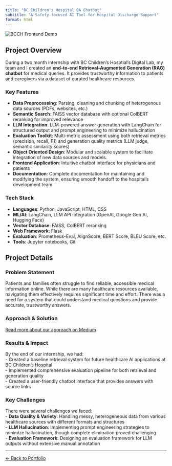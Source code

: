 ```yaml
---
title: "BC Children's Hospital QA Chatbot"
subtitle: "A Safety-focused AI Tool for Hospital Discharge Support"
format: html
---
```

<div class="text-center">
<img src="BCCH_frontend_gif.gif" class="img-fluid" style="max-width: 500px;" alt="BCCH Frontend Demo">
</div>

## Project Overview

During a two month internship with BC Children's Hosptial's Digital Lab, my team and I created an **end-to-end Retrieval-Augmented Generation (RAG) chatbot** for medical queries. It provides trustworthy information to patients and caregivers via a dataset of curated healthcare resources.

<div class="row">
<div class="col-md-6">

### **Key Features**
- **Data Preprocessing**: Parsing, cleaning and chunking of heterogenous data sources (PDFs, websites, etc.)
- **Semantic Search**: FAISS vector database with optional ColBERT reranking for improved relevance  
- **LLM Integration**: LLM-powered answer generation with LangChain for structured output and prompt engineering to minimize hallucination
- **Evaluation Toolkit**: Multi-metric assessment using both retrieval metrics (precision, recall, F1) and generation quality metrics (LLM judge, semantic similarity scores)  
- **Object Oriented Design**: Modular and scalable system to facilitate integration of new data sources and models.
- **Frontend Application**: Intuitive chatbot interface for physicians and patients
- **Documentation**: Complete documentation for maintaining and modifying the system, ensuring smooth handoff to the hospital's development team

</div>
<div class="col-md-6">

### **Tech Stack**
- **Languages**: Python, JavaScript, HTML, CSS
- **ML/AI**: LangChain, LLM API integration (OpenAI, Google Gen AI, Hugging Face)
- **Vector Database**: FAISS, ColBERT reranking
- **Web Framework**: Flask
- **Evaluation**: Prometheus-Eval, AlignScore, BERT Score, BLEU Score, etc.
- **Tools**: Jupyter notebooks, Git

</div>
</div>

## Project Details

### Problem Statement
Patients and families often struggle to find reliable, accessible medical information online. While there are many healthcare resources available, navigating them effectively requires significant time and effort. There was a need for a system that could understand medical questions and provide accurate, trustworthy answers.

### Approach & Solution
[Read more about our approach on Medium](https://medium.com/@jonathankeigan/chatgpt-makes-mistakes-dont-be-outrageous-c0d7d2f947a2)

### Results & Impact
By the end of our internship, we had:  
- Created a baseline retrieval system for future healthcare AI applications at BC Children's Hospital    
- Implemented comprehensive evaluation pipeline for both retrieval and generation quality  
- Created a user-friendly chatbot interface that provides answers with source links  

### Key Challenges
There were several challenges we faced:  
- **Data Quality & Variety**: Handling messy, heterogeneous data from various healthcare sources with different formats and structures  
- **LLM Hallucination**: Implementing prompt engineering strategies to minimize hallucination, though complete elimination proved challenging  
- **Evaluation Framework**: Designing an evaluation framework for LLM outputs without extensive manual annotation  


<!-- ### Lessons Learned
- -->

---

[← Back to Portfolio](portfolio.html)
